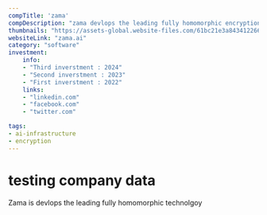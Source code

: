 ---
compTitle: 'zama'
compDescription: "zama devlops the leading fully homomorphic encryption open source library, concrete, bringing a fullt end to end encrypted future"
thumbnails: "https://assets-global.website-files.com/61bc21e3a843412266a08eb3/646eaa9b9a4784ac233a2025_zama%20logo%20black.png"
websiteLink: "zama.ai"
category: "software"
investment:
    info: 
    - "Third inverstment : 2024"
    - "Second inverstment : 2023"
    - "First inverstment : 2022"
    links:
    - "linkedin.com"
    - "facebook.com"
    - "twitter.com"

tags:
- ai-infrastructure
- encryption
---

# testing company data

Zama is devlops the leading fully homomorphic technolgoy 
